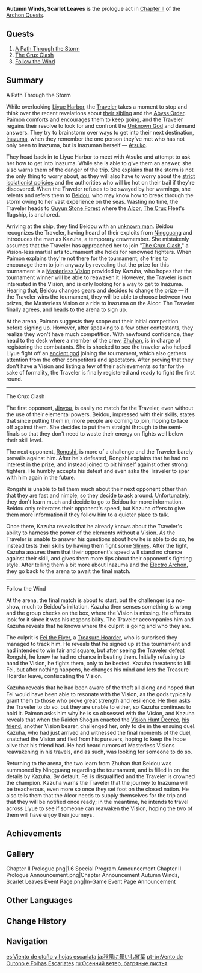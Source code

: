 {{Act Infobox
|image          = Story Card Chapter II Prologue.png
|type           = Archon
|chapter        = Chapter II
|actNum         = Prologue
|region         = Inazuma
|prev           = We Will Be Reunited
|next           = The Immovable God and the Eternal Euthymia
|ARReq          = 30
}}
{{Description|Though you have returned from the darkness of that cave into the light, the pain of parting remains in your heart.<br />What are the gods' motives? Where did your sibling go? Where may the truth of this world be found?<br />Whatever the case may be, you are resolved to continue onward &mdash; to "reach the end of your journey."}}
'''Autumn Winds, Scarlet Leaves''' is the prologue act in [[Chapter II]] of the [[Archon Quests]].

==Quests==
# [[A Path Through the Storm]]
# [[The Crux Clash (Quest)|The Crux Clash]]
# [[Follow the Wind]]

==Summary==
;A Path Through the Storm
While overlooking [[Liyue Harbor]], the [[Traveler]] takes a moment to stop and think over the recent revelations about [[Traveler's Sibling|their sibling]] and the [[Abyss Order]]. [[Paimon]] comforts and encourages them to keep going, and the Traveler regains their resolve to look for and confront the [[Unknown God]] and demand answers. They try to brainstorm over ways to get into their next destination, [[Inazuma]], when they remember the one person they've met who has not only been to Inazuma, but is Inazuman herself &mdash; [[Atsuko]].

They head back in to Liyue Harbor to meet with Atsuko and attempt to ask her how to get into Inazuma. While she is able to give them an answer, she also warns them of the danger of the trip. She explains that the storm is not the only thing to worry about, as they will also have to worry about the [[Sakoku Decree|strict isolationist policies]] and the authorities who will be hot on their trail if they're discovered. When the Traveler refuses to be swayed by her warnings, she relents and refers them to [[Beidou]], who may know how to break through the storm owing to her vast experience on the seas. Wasting no time, the Traveler heads to [[Guyun Stone Forest]] where the [[Alcor]], [[The Crux]] Fleet's flagship, is anchored.

Arriving at the ship, they find Beidou with an [[Kaedehara Kazuha|unknown man]]. Beidou recognizes the Traveler, having heard of their exploits from [[Ningguang]] and introduces the man as Kazuha, a temporary crewmember. She mistakenly assumes that the Traveler has approached her to join "[[The Crux Clash]]," a Vision-less martial arts tournament she holds for renowned fighters. When Paimon explains they're not there for the tournament, she tries to encourage them to join anyway by revealing that the prize for this tournament is a [[Vision#Masterless Visions|Masterless Vision]] provided by Kazuha, who hopes that the tournament winner will be able to reawaken it. However, the Traveler is not interested in the Vision, and is only looking for a way to get to Inazuma. Hearing that, Beidou changes gears and decides to change the prize &mdash; if the Traveler wins the tournament, they will be able to choose between two prizes, the Masterless Vision or a ride to Inazuma on the Alcor. The Traveler finally agrees, and heads to the arena to sign up.

At the arena, Paimon suggests they scope out their initial competition before signing up. However, after speaking to a few other contestants, they realize they won't have much competition. With newfound confidence, they head to the desk where a member of the crew, [[Zhuhan]], is in charge of registering the combatants. She is shocked to see the traveler who helped Liyue fight off an [[Osial|ancient god]] joining the tournament, which also gathers attention from the other competitors and spectators. After proving that they don't have a Vision and listing a few of their achievements so far for the sake of formality, the Traveler is finally registered and ready to fight the first round.

----

;The Crux Clash
The first opponent, [[Jinyou]], is easily no match for the Traveler, even without the use of their elemental powers. Beidou, impressed with their skills, states that since putting them in, more people are coming to join, hoping to face off against them. She decides to put them straight through to the semi-finals so that they don't need to waste their energy on fights well below their skill level.

The next opponent, [[Rongshi]], is more of a challenge and the Traveler barely prevails against him. After he's defeated, Rongshi explains that he had no interest in the prize, and instead joined to pit himself against other strong fighters. He humbly accepts his defeat and even asks the Traveler to spar with him again in the future.

Rongshi is unable to tell them much about their next opponent other than that they are fast and nimble, so they decide to ask around. Unfortunately, they don't learn much and decide to go to Beidou for more information. Beidou only reiterates their opponent's speed, but Kazuha offers to give them more information if they follow him to a quieter place to talk.

Once there, Kazuha reveals that he already knows about the Traveler's ability to harness the power of the elements without a Vision. As the Traveler is unable to answer his questions about how he is able to do so, he instead tests their skills by having them fight some [[Slimes]]. After the fight, Kazuha assures them that their opponent's speed will stand no chance against their skill, and gives them more tips about their opponent's fighting style. After telling them a bit more about Inazuma and the [[Raiden Shogun|Electro Archon]], they go back to the arena to await the final match.

----

;Follow the Wind
At the arena, the final match is about to start, but the challenger is a no-show, much to Beidou's irritation. Kazuha then senses something is wrong and the group checks on the box, where the Vision is missing. He offers to look for it since it was his responsibility. The Traveler accompanies him and Kazuha reveals that he knows where the culprit is going and who they are.

The culprit is [[Fei the Flyer]], a [[Treasure Hoarder]], who is surprised they managed to track him. He reveals that he signed up at the tournament and had intended to win fair and square, but after seeing the Traveler defeat Rongshi, he knew he had no chance in beating them. Initially refusing to hand the Vision, he fights them, only to be bested. Kazuha threatens to kill Fei, but after nothing happens, he changes his mind and lets the Treasure Hoarder leave, confiscating the Vision.

Kazuha reveals that he had been aware of the theft all along and hoped that Fei would have been able to resonate with the Vision, as the gods typically grant them to those who prove great strength and resilience. He then asks the Traveler to do so, but they are unable to either, so Kazuha continues to hold it. Paimon asks him why he is so obsessed with the Vision, and Kazuha reveals that when the Raiden Shogun enacted the [[Vision Hunt Decree]], [[Kazuha's Friend|his friend]], another Vision bearer, challenged her, only to die in the ensuing duel. Kazuha, who had just arrived and witnessed the final moments of the duel, snatched the Vision and fled from his pursuers, hoping to keep the hope alive that his friend had. He had heard rumors of Masterless Visions reawakening in his travels, and as such, was looking for someone to do so.

Returning to the arena, the two learn from Zhuhan that Beidou was summoned by Ningguang regarding the tournament, and is filled in on the details by Kazuha. By default, Fei is disqualified and the Traveler is crowned the champion. Kazuha warns the Traveler that the journey to Inazuma will be treacherous, even more so once they set foot on the closed nation. He also tells them that the Alcor needs to supply themselves for the trip and that they will be notified once ready; in the meantime, he intends to travel across Liyue to see if someone can reawaken the Vision, hoping the two of them will have enjoy their journeys.

==Achievements==
{{Achievement Topic Table|quest=Autumn Winds, Scarlet Leaves}}

==Gallery==
<gallery>
Chapter II Prologue.png|1.6 Special Program Announcement
Chapter II Prologue Announcement.png|Chapter Announcement
Autumn Winds, Scarlet Leaves Event Page.png|In-Game Event Page Announcement
</gallery>

==Other Languages==
{{Other Languages
|en      = Autumn Winds, Scarlet Leaves
|zhs     = 振袖秋风问红叶
|zhs_rm  = Zhènxiù Qiūfēng Wèn Hóngyè
|zht     = 振袖秋風問紅葉
|zht_rm  = Zhènxiù Qiūfēng Wèn Hóngyè
|zh_tl   = Autumn Winds Asks the Red Leaves
|ja      = 秋風に舞いし紅葉
|ja_rm   = Akikaze ni Maishi Kouyou
|ja_tl   = Fall Colors Dancing in the Autumn Wind
|ko      = 가을바람에 흩날리는 단풍
|ko_rm   = Gaeulbaram-e Heunnallineun Danpung
|ko_tl   = Fall Maple Fluttering in the Autumn Wind
|es      = Viento de otoño y hojas escarlata
|es_tl   = Autumn Wind and Scarlet Leaves
|fr      = Vent d'automne et feuilles écarlates
|fr_tl   = Autumn Wind and Scarlet Leaves
|ru      = Осенний ветер, багряные листья
|ru_tl   = Autumn Wind, Blood-Red Leaves
|th      = สายลมแห่งฤดูใบไม้ร่วง
|th_rm   = Sai-lom haeng Rue-du-bai-mai-ruang
|th_tl   = Winds of Autumn
|vi      = Gió Thu Vén Áo Hỏi Lá Đỏ
|vi_tl   = 
|de      = Herbstwinde, tiefrote Blätter
|de_tl   = Autumn Winds, Deep-red Leaves
|id      = Daun Merah di Musim Gugur
|id_tl   = Scarlet Leaves in Autumn
|pt      = Vento de Outono e Folhas Escarlates
|pt_tl   = Wind of Autumn and Scarlet Leaves
|tr      = Güz Rüzgarları, Kızıl Yapraklar
|tr_tl   = 
|it      = Venti autunnali, foglie scarlatte
|it_tl   = Autumn Winds, Scarlet Leaves
}}

==Change History==
{{Change History|1.6}}

==Navigation==
{{Archon Quest Navbox|Chapter II}}

[[es:Viento de otoño y hojas escarlata]]
[[ja:秋風に舞いし紅葉]]
[[pt-br:Vento de Outono e Folhas Escarlates]]
[[ru:Осенний ветер, багряные листья]]